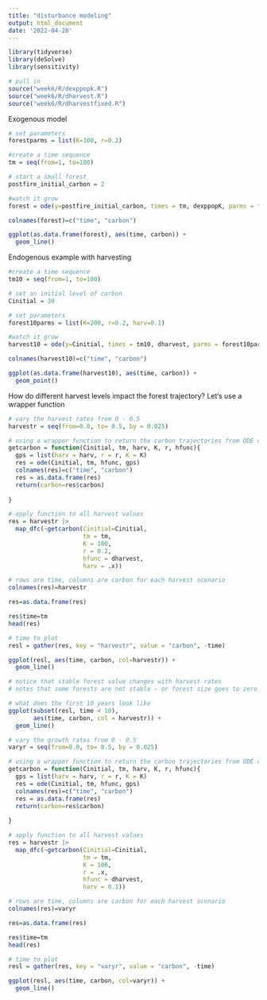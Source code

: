 ```yaml
---
title: "disturbance modeling"
output: html_document
date: '2022-04-28'
---
```


```r

library(tidyverse)
library(deSolve)
library(sensitivity)

# pull in 
source("week6/R/dexppopk.R")
source("week6/R/dharvest.R")
source("week6/R/dharvestfixed.R")
```

Exogenous model
```r
# set parameters
forestparms = list(K=100, r=0.2)

#create a time sequence
tm = seq(from=1, to=100)

# start a small forest
postfire_initial_carbon = 2

#watch it grow
forest = ode(y=postfire_initial_carbon, times = tm, dexppopK, parms = forestparms)

colnames(forest)=c("time", "carbon")

ggplot(as.data.frame(forest), aes(time, carbon)) +
  geom_line()
```

Endogenous example with harvesting
```r
#create a time sequence
tm10 = seq(from=1, to=100)

# set an initial level of carbon
Cinitial = 30

# set parameters
forest10parms = list(K=200, r=0.2, harv=0.1)

#watch it grow
harvest10 = ode(y=Cinitial, times = tm10, dharvest, parms = forest10parms)

colnames(harvest10)=c("time", "carbon")

ggplot(as.data.frame(harvest10), aes(time, carbon)) +
  geom_point()
```

How do different harvest levels impact the forest trajectory? Let's use a wrapper function

```r
# vary the harvest rates from 0 - 0.5
harvestr = seq(from=0.0, to= 0.5, by = 0.025)

# using a wrapper function to return the carbon trajectories from ODE output
getcarbon = function(Cinitial, tm, harv, K, r, hfunc){
  gps = list(harv = harv, r = r, K = K)
  res = ode(Cinitial, tm, hfunc, gps)
  colnames(res)=c("time", "carbon")
  res = as.data.frame(res)
  return(carbon=res$carbon)
  
}

# apply function to all harvest values 
res = harvestr |> 
  map_dfc(~getcarbon(Cinitial=Cinitial,
                     tm = tm,
                     K = 100,
                     r = 0.2,
                     hfunc = dharvest,
                     harv = .x))

# rows are time, columns are carbon for each harvest scenario
colnames(res)=harvestr

res=as.data.frame(res)

res$time=tm
head(res)

# time to plot
resl = gather(res, key = "harvestr", value = "carbon", -time)

ggplot(resl, aes(time, carbon, col=harvestr)) +
  geom_line()

# notice that stable forest value changes with harvest rates
# notes that some forests are not stable - or forest size goes to zero

# what does the first 10 years look like 
ggplot(subset(resl, time < 10),
       aes(time, carbon, col = harvestr)) +
  geom_line()
```

```r
# vary the growth rates from 0 - 0.5
varyr = seq(from=0.0, to= 0.5, by = 0.025)

# using a wrapper function to return the carbon trajectories from ODE output
getcarbon = function(Cinitial, tm, harv, K, r, hfunc){
  gps = list(harv = harv, r = r, K = K)
  res = ode(Cinitial, tm, hfunc, gps)
  colnames(res)=c("time", "carbon")
  res = as.data.frame(res)
  return(carbon=res$carbon)
  
}

# apply function to all harvest values 
res = harvestr |> 
  map_dfc(~getcarbon(Cinitial=Cinitial,
                     tm = tm,
                     K = 100,
                     r = .x,
                     hfunc = dharvest,
                     harv = 0.1))

# rows are time, columns are carbon for each harvest scenario
colnames(res)=varyr

res=as.data.frame(res)

res$time=tm
head(res)

# time to plot
resl = gather(res, key = "varyr", value = "carbon", -time)

ggplot(resl, aes(time, carbon, col=varyr)) +
  geom_line()
```

